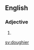 ==English==

===Adjective===
{{head|en|adjective comparative form}}

# {{en-comparative of|doughy}}

[[sv:doughier]]